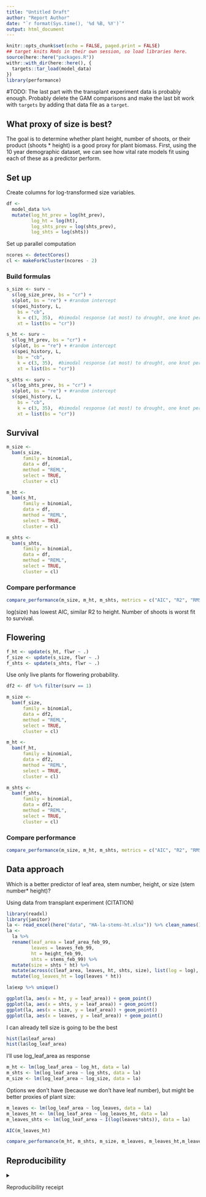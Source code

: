 ```yaml
---
title: "Untitled Draft"
author: "Report Author"
date: "`r format(Sys.time(), '%d %B, %Y')`"
output: html_document
---
```


```r
knitr::opts_chunk$set(echo = FALSE, paged.print = FALSE)
## target knits Rmds in their own session, so load libraries here.
source(here::here("packages.R"))
withr::with_dir(here::here(), {
  targets::tar_load(model_data)
})
library(performance)
```

\#TODO: The last part with the transplant experiment data is probably enough.
Probably delete the GAM comparisons and make the last bit work with `targets` by adding that data file as a `target`.

## What proxy of size is best?

The goal is to determine whether plant height, number of shoots, or their product (shoots \* height) is a good proxy for plant biomass.
First, using the 10 year demographic dataset, we can see how vital rate models fit using each of these as a predictor perform.

## Set up

Create columns for log-transformed size variables.

```r
df <- 
  model_data %>% 
  mutate(log_ht_prev = log(ht_prev),
         log_ht = log(ht),
         log_shts_prev = log(shts_prev),
         log_shts = log(shts))
```

Set up parallel computation

```r
ncores <- detectCores()
cl <- makeForkCluster(ncores - 2)
```

### Build formulas

```r
s_size <- surv ~ 
  s(log_size_prev, bs = "cr") +
  s(plot, bs = "re") + #random intercept
  s(spei_history, L,
    bs = "cb",
    k = c(3, 35),  #bimodal response (at most) to drought, one knot per month lag.
    xt = list(bs = "cr"))

s_ht <- surv ~ 
  s(log_ht_prev, bs = "cr") +
  s(plot, bs = "re") + #random intercept
  s(spei_history, L,
    bs = "cb",
    k = c(3, 35),  #bimodal response (at most) to drought, one knot per month lag.
    xt = list(bs = "cr"))

s_shts <- surv ~ 
  s(log_shts_prev, bs = "cr") +
  s(plot, bs = "re") + #random intercept
  s(spei_history, L,
    bs = "cb",
    k = c(3, 35),  #bimodal response (at most) to drought, one knot per month lag.
    xt = list(bs = "cr"))
```

## Survival

```r
m_size <- 
  bam(s_size,
      family = binomial,
      data = df,
      method = "REML",
      select = TRUE,
      cluster = cl)

m_ht <- 
  bam(s_ht,
      family = binomial,
      data = df,
      method = "REML",
      select = TRUE,
      cluster = cl)

m_shts <- 
  bam(s_shts,
      family = binomial,
      data = df,
      method = "REML",
      select = TRUE,
      cluster = cl)
```

### Compare performance

```r
compare_performance(m_size, m_ht, m_shts, metrics = c("AIC", "R2", "RMSE"), rank = TRUE)
```

log(size) has lowest AIC, similar R2 to height.
Number of shoots is worst fit to survival.

## Flowering

```r
f_ht <- update(s_ht, flwr ~ .)
f_size <- update(s_size, flwr ~ .)
f_shts <- update(s_shts, flwr ~ .)
```

Use only live plants for flowering probability.

```r
df2 <- df %>% filter(surv == 1)
```

```r
m_size <- 
  bam(f_size,
      family = binomial,
      data = df2,
      method = "REML",
      select = TRUE,
      cluster = cl)

m_ht <- 
  bam(f_ht,
      family = binomial,
      data = df2,
      method = "REML",
      select = TRUE,
      cluster = cl)

m_shts <- 
  bam(f_shts,
      family = binomial,
      data = df2,
      method = "REML",
      select = TRUE,
      cluster = cl)
```

### Compare performance

```r
compare_performance(m_size, m_ht, m_shts, metrics = c("AIC", "R2", "RMSE"), rank = TRUE)
```

## Data approach

Which is a better predictor of leaf area, stem number, height, or size (stem number\* height)?

Using data from transplant experiment (CITATION)

```r
library(readxl)
library(janitor)
la <- read_excel(here("data", "HA-la-stems-ht.xlsx")) %>% clean_names()
la <- 
  la %>%
  rename(leaf_area = leaf_area_feb_99,
         leaves = leaves_feb_99,
         ht = height_feb_99,
         shts = stems_feb_99) %>% 
  mutate(size = shts * ht) %>% 
  mutate(across(c(leaf_area, leaves, ht, shts, size), list(log = log), .names = "{.fn}_{.col}")) %>% 
  mutate(log_leaves_ht = log(leaves * ht))

la$exp %>% unique()
```

```r
ggplot(la, aes(x = ht, y = leaf_area)) + geom_point()
ggplot(la, aes(x = shts, y = leaf_area)) + geom_point()
ggplot(la, aes(x = size, y = leaf_area)) + geom_point()
ggplot(la, aes(x = leaves, y = leaf_area)) + geom_point()
```

I can already tell size is going to be the best

```r
hist(la$leaf_area)
hist(la$log_leaf_area)
```

I'll use log_leaf_area as response

```r
m_ht <- lm(log_leaf_area ~ log_ht, data = la)
m_shts <- lm(log_leaf_area ~ log_shts, data = la)
m_size <- lm(log_leaf_area ~ log_size, data = la)
```

Options we don't have (because we don't have leaf number), but might be better proxies of plant size:

```r
m_leaves <- lm(log_leaf_area ~ log_leaves, data = la)
m_leaves_ht <- lm(log_leaf_area ~ log_leaves_ht, data = la)
m_leaves_shts <- lm(log_leaf_area ~ I(log(leaves*shts)), data = la)
```

```r
AIC(m_leaves_ht)
```

```r
compare_performance(m_ht, m_shts, m_size, m_leaves, m_leaves_ht,m_leaves_shts, metrics = "common", rank = TRUE)
```

## Reproducibility

<details>

<summary>

Reproducibility receipt

</summary>

```r
## datetime
Sys.time()

## repository
if(requireNamespace('git2r', quietly = TRUE)) {
  git2r::repository()
} else {
  c(
    system2("git", args = c("log", "--name-status", "-1"), stdout = TRUE),
    system2("git", args = c("remote", "-v"), stdout = TRUE)
  )
}

## session info
sessionInfo()
```

</details>
